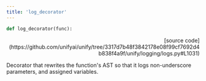 ```yaml
---
title: 'log_decorator'
---
```


```python
def log_decorator(func):
```

<p align="right">[source code](https://github.com/unifyai/unify/tree/3317d7b48f3842178e08f99cf7692d4b838f4a9f/unify/logging/logs.py#L1031)</p>

Decorator that rewrites the function's AST so that it logs non-underscore
parameters, and assigned variables.